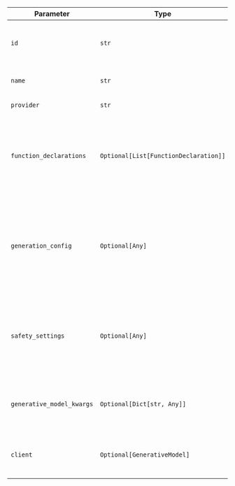 | Parameter                 | Type                                  | Default              | Description                                                                                            |
| ------------------------- | ------------------------------------- | -------------------- | ------------------------------------------------------------------------------------------------------ |
| `id`                      | `str`                                 | `"gemini-1.5-flash"` | The specific model ID used for generating responses.                                                   |
| `name`                    | `str`                                 | `"Gemini"`           | The name identifier for the agent.                                                                     |
| `provider`                | `str`                                 | `"VertexAI"`         | The provider of the model.                                                                             |
| `function_declarations`   | `Optional[List[FunctionDeclaration]]` | -                    | A list of function declarations that the model can utilize during the response generation process.     |
| `generation_config`       | `Optional[Any]`                       | -                    | Configuration settings for the generation process, such as parameters for controlling output behavior. |
| `safety_settings`         | `Optional[Any]`                       | -                    | Settings related to safety measures, ensuring the generation of appropriate and safe content.          |
| `generative_model_kwargs` | `Optional[Dict[str, Any]]`            | -                    | Additional keyword arguments for the generative model.                                                 |
| `client`                  | `Optional[GenerativeModel]`           | -                    | A pre-configured instance of the Gemini client.                                                        |
